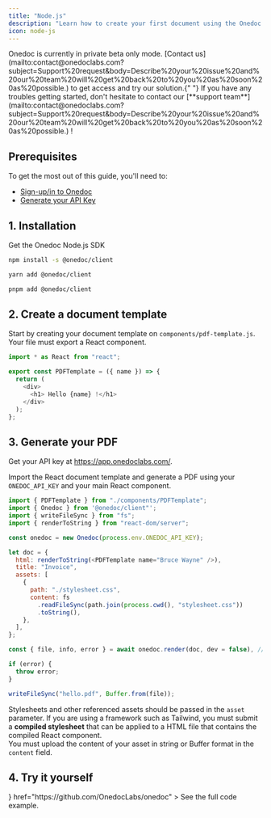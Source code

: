 ```yaml
---
title: "Node.js"
description: "Learn how to create your first document using the Onedoc Node.js SDK."
icon: node-js
---
```


<Warning>
  Onedoc is currently in private beta only mode. [Contact
  us](mailto:contact@onedoclabs.com?subject=Support%20request&body=Describe%20your%20issue%20and%20our%20team%20will%20get%20back%20to%20you%20as%20soon%20as%20possible.)
  to get access and try our solution.{" "}
</Warning>

<Tip>
  If you have any troubles getting started, don't hesitate to contact our
  [**support
  team**](mailto:contact@onedoclabs.com?subject=Support%20request&body=Describe%20your%20issue%20and%20our%20team%20will%20get%20back%20to%20you%20as%20soon%20as%20possible.)
  !
</Tip>

## Prerequisites

To get the most out of this guide, you'll need to:

- [Sign-up/in to Onedoc](https://app.onedoclabs.com/)
- [Generate your API Key](https://app.onedoclabs.com/)

## 1. Installation

Get the Onedoc Node.js SDK

<CodeGroup>

```sh npm
npm install -s @onedoc/client
```

```sh yarn
yarn add @onedoc/client
```

```sh pnpm
pnpm add @onedoc/client
```

</CodeGroup>

## 2. Create a document template

Start by creating your document template on `components/pdf-template.js`.<br/>Your file must export a React component.

```javascript components/pdf-template.js
import * as React from "react";

export const PDFTemplate = ({ name }) => {
  return (
    <div>
      <h1> Hello {name} !</h1>
    </div>
  );
};
```

## 3. Generate your PDF

Get your API key at https://app.onedoclabs.com/.

Import the React document template and generate a PDF using your `ONEDOC_API_KEY` and your main React component.

<CodeGroup>

```javascript app/api/generate/route.js
import { PDFTemplate } from "./components/PDFTemplate";
import { Onedoc } from '@onedoc/client"';
import { writeFileSync } from "fs";
import { renderToString } from "react-dom/server";

const onedoc = new Onedoc(process.env.ONEDOC_API_KEY);

let doc = {
  html: renderToString(<PDFTemplate name="Bruce Wayne" />),
  title: "Invoice",
  assets: [
    {
      path: "./stylesheet.css",
      content: fs
        .readFileSync(path.join(process.cwd(), "stylesheet.css"))
        .toString(),
    },
  ],
};

const { file, info, error } = await onedoc.render(doc, dev = false), //dev = false renders the document with a watermark);

if (error) {
  throw error;
}

writeFileSync("hello.pdf", Buffer.from(file));
```

</CodeGroup>

Stylesheets and other referenced assets should be passed in the `asset` parameter. If you are using a framework such as Tailwind, you must submit a <b>compiled stylesheet</b> that can be applied to a HTML file that contains the compiled React component. <br/>
You must upload the content of your asset in string or Buffer format in the `content` field.

## 4. Try it yourself

<CardGroup cols={2}>
  <Card
    title="Node.js Example"
    icon={
            <svg viewBox="0 0 128 128">
            <path fill="#83CD29" d="M112.771 30.334L68.674 4.729c-2.781-1.584-6.402-1.584-9.205 0L14.901 30.334C12.031 31.985 10 35.088 10 38.407v51.142c0 3.319 2.084 6.423 4.954 8.083l11.775 6.688c5.628 2.772 7.617 2.772 10.178 2.772 8.333 0 13.093-5.039 13.093-13.828v-50.49c0-.713-.371-1.774-1.071-1.774h-5.623C42.594 41 41 42.061 41 42.773v50.49c0 3.896-3.524 7.773-10.11 4.48L18.723 90.73c-.424-.23-.723-.693-.723-1.181V38.407c0-.482.555-.966.982-1.213l44.424-25.561c.415-.235 1.025-.235 1.439 0l43.882 25.555c.42.253.272.722.272 1.219v51.142c0 .488.183.963-.232 1.198l-44.086 25.576c-.378.227-.847.227-1.261 0l-11.307-6.749c-.341-.198-.746-.269-1.073-.086-3.146 1.783-3.726 2.02-6.677 3.043-.726.253-1.797.692.41 1.929l14.798 8.754a9.294 9.294 0 004.647 1.246c1.642 0 3.25-.426 4.667-1.246l43.885-25.582c2.87-1.672 4.23-4.764 4.23-8.083V38.407c0-3.319-1.36-6.414-4.229-8.073zM77.91 81.445c-11.726 0-14.309-3.235-15.17-9.066-.1-.628-.633-1.379-1.272-1.379h-5.731c-.709 0-1.279.86-1.279 1.566 0 7.466 4.059 16.512 23.453 16.512 14.039 0 22.088-5.455 22.088-15.109 0-9.572-6.467-12.084-20.082-13.886-13.762-1.819-15.16-2.738-15.16-5.962 0-2.658 1.184-6.203 11.374-6.203 9.105 0 12.461 1.954 13.842 8.091.118.577.645.991 1.24.991h5.754c.354 0 .692-.143.94-.396.24-.272.367-.613.335-.979-.891-10.568-7.912-15.493-22.112-15.493-12.631 0-20.166 5.334-20.166 14.275 0 9.698 7.497 12.378 19.622 13.577 14.505 1.422 15.633 3.542 15.633 6.395 0 4.955-3.978 7.066-13.309 7.066z"></path>
            </svg>
          }
    href="https://github.com/OnedocLabs/onedoc"
  >
    See the full code example.
  </Card>

</CardGroup>
